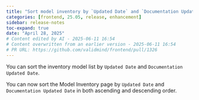 ```yaml
---
title: "Sort model inventory by `Updated Date` and `Documentation Updated Date` (#1326)"
categories: [frontend, 25.05, release, enhancement]
sidebar: release-notes
toc-expand: true
date: "April 28, 2025"
# Content edited by AI - 2025-06-11 16:54
# Content overwritten from an earlier version - 2025-06-11 16:54
# PR URL: https://github.com/validmind/frontend/pull/1326
---
```


You can sort the inventory model list by `Updated Date` and `Documentation Updated Date`.

You can now sort the Model Inventory page by `Updated Date` and `Documentation Updated Date` in both ascending and descending order.

<!--- VALIDATION SUMMARY
Content Type: title
Validation Status: CHECK
Attempts: 7
Last Validation: 2025-06-11 16:46:56
Reedit Available: Yes
--->
